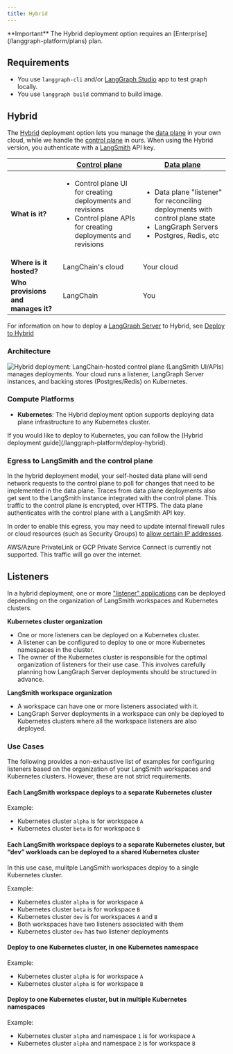 ```yaml
---
title: Hybrid
---
```


<Info>
**Important**
The Hybrid deployment option requires an [Enterprise](/langgraph-platform/plans) plan.
</Info>

## Requirements

* You use `langgraph-cli` and/or [LangGraph Studio](/langgraph-platform/langgraph-studio) app to test graph locally.
* You use `langgraph build` command to build image.

## Hybrid

The [Hybrid](/langgraph-platform/deploy-hybrid) deployment option lets you manage the [data plane](/langgraph-platform/data-plane) in your own cloud, while we handle the [control plane](/langgraph-platform/control-plane) in ours. When using the Hybrid version, you authenticate with a [LangSmith](https://smith.langchain.com/) API key.

|                   | [Control plane](/langgraph-platform/control-plane) | [Data plane](/langgraph-platform/data-plane) |
|-------------------|-------------------|------------|
| **What is it?** | <ul><li>Control plane UI for creating deployments and revisions</li><li>Control plane APIs for creating deployments and revisions</li></ul> | <ul><li>Data plane "listener" for reconciling deployments with control plane state</li><li>LangGraph Servers</li><li>Postgres, Redis, etc</li></ul> |
| **Where is it hosted?** | LangChain's cloud | Your cloud |
| **Who provisions and manages it?** | LangChain | You |

For information on how to deploy a [LangGraph Server](/langgraph-platform/langgraph-server) to Hybrid, see [Deploy to Hybrid](/langgraph-platform/deploy-hybrid)

### Architecture

![Hybrid deployment: LangChain-hosted control plane (LangSmith UI/APIs) manages deployments. Your cloud runs a listener, LangGraph Server instances, and backing stores (Postgres/Redis) on Kubernetes.](/langgraph-platform/images/hybrid-architecture.png)

### Compute Platforms

* **Kubernetes**: The Hybrid deployment option supports deploying data plane infrastructure to any Kubernetes cluster.

<Tip>
If you would like to deploy to Kubernetes, you can follow the [Hybrid deployment guide](/langgraph-platform/deploy-hybrid).
</Tip>

### Egress to LangSmith and the control plane

In the hybrid deployment model, your self-hosted data plane will send network requests to the control plane to poll for changes that need to be implemented in the data plane. Traces from data plane deployments also get sent to the LangSmith instance integrated with the control plane. This traffic to the control plane is encrypted, over HTTPS. The data plane authenticates with the control plane with a LangSmith API key.

In order to enable this egress, you may need to update internal firewall rules or cloud resources (such as Security Groups) to [allow certain IP addresses](/langsmith/cloud-architecture-and-scalability#ingress-into-langchain-saas).

<Warning>
AWS/Azure PrivateLink or GCP Private Service Connect is currently not supported. This traffic will go over the internet.
</Warning>

## Listeners

In a hybrid deployment, one or more ["listener" applications](/langgraph-platform/data-plane#”listener”-application) can be deployed depending on the organization of LangSmith workspaces and Kubernetes clusters.

**Kubernetes cluster organization**
- One or more listeners can be deployed on a Kubernetes cluster.
- A listener can be configured to deploy to one or more Kubernetes namespaces in the cluster.
- The owner of the Kubernetes cluster is responsible for the optimal organization of listeners for their use case. This involves carefully planning how LangGraph Server deployments should be structured in advance.

**LangSmith workspace organization**
- A workspace can have one or more listeners associated with it.
- LangGraph Server deployments in a workspace can only be deployed to Kubernetes clusters where all the workspace listeners are also deployed.

### Use Cases

The following provides a non-exhaustive list of examples for configuring listeners based on the organization of your LangSmith workspaces and Kubernetes clusters. However, these are not strict requirements.

#### Each LangSmith workspace deploys to a separate Kubernetes cluster

Example:
- Kubernetes cluster `alpha` is for workspace `A`
- Kubernetes cluster `beta` is for workspace `B`

#### Each LangSmith workspace deploys to a separate Kubernetes cluster, but “dev” workloads can be deployed to a shared Kubernetes cluster

In this use case, mulitple LangSmith workspaces deploy to a single Kubernetes cluster.

Example:
- Kubernetes cluster `alpha` is for workspace `A`
- Kubernetes cluster `beta` is for workspace `B`
- Kubernetes cluster `dev` is for workspaces `A` and `B`
- Both workspaces have two listeners associated with them
- Kubernetes cluster `dev` has two listener deployments

#### Deploy to one Kubernetes cluster, in one Kubernetes namespace

Example:
- Kubernetes cluster `alpha` is for workspace `A`
- Kubernetes cluster `alpha` is for workspace `B`

#### Deploy to one Kubernetes cluster, but in multiple Kubernetes namespaces

Example:
- Kubernetes cluster `alpha` and namespace `1` is for workspace `A`
- Kubernetes cluster `alpha` and namespace `2` is for workspace `B`
